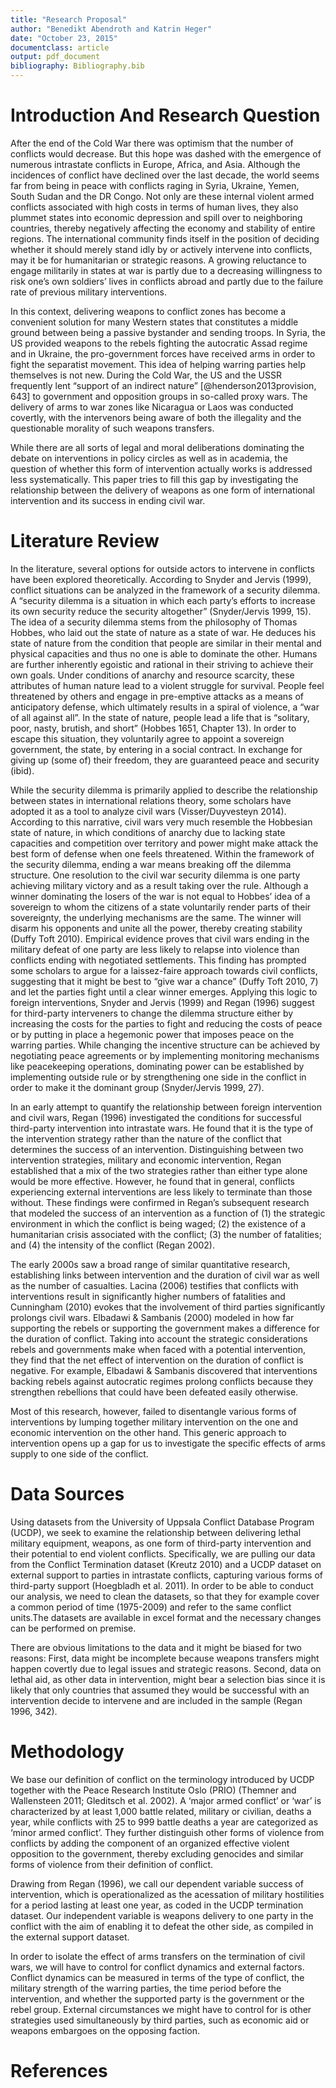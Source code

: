 ```yaml
---
title: "Research Proposal"
author: "Benedikt Abendroth and Katrin Heger"
date: "October 23, 2015"
documentclass: article
output: pdf_document
bibliography: Bibliography.bib
---
```


# Introduction And Research Question
After the end of the Cold War there was optimism that the number of conflicts would decrease. But this hope was dashed with the emergence of numerous intrastate conflicts in Europe, Africa, and Asia. Although the incidences of conflict have declined over the last decade, the world seems far from being in peace with conflicts raging in Syria, Ukraine, Yemen, South Sudan and the DR Congo. Not only are these internal violent armed conflicts associated with high costs in terms of human lives, they also plummet states into economic depression and spill over to neighboring countries, thereby negatively affecting the economy and stability of entire regions. The international community finds itself in the position of deciding whether it should merely stand idly by or actively intervene into conflicts, may it be for humanitarian or strategic reasons. A growing reluctance to engage militarily in states at war is partly due to a decreasing willingness to risk one's own soldiers' lives in conflicts abroad and partly due to the failure rate of previous military interventions.

In this context, delivering weapons to conflict zones has become a convenient solution for many Western states that constitutes a middle ground between being a passive bystander and sending troops. In Syria, the US provided weapons to the rebels fighting the autocratic Assad regime and in Ukraine, the pro-government forces have received arms in order to fight the separatist movement. This idea of helping warring parties help themselves is not new. During the Cold War, the US and the USSR frequently lent "support of an indirect nature" [@henderson2013provision, 643] to government and opposition groups in so-called proxy wars. The delivery of arms to war zones like Nicaragua or Laos was conducted covertly, with the intervenors being aware of both the illegality and the questionable morality of such weapons transfers.

While there are all sorts of legal and moral deliberations dominating the debate on interventions in policy circles as well as in academia, the question of whether this form of intervention actually works is addressed less systematically. This paper tries to fill this gap by investigating the relationship between the delivery of weapons as one form of international intervention and its success in ending civil war. 

# Literature Review
In the literature, several options for outside actors to intervene in conflicts have been explored theoretically. According to Snyder and Jervis (1999), conflict situations can be analyzed in the framework of a security dilemma. A "security dilemma is a situation in which each party's efforts to increase its own security reduce the security altogether" (Snyder/Jervis 1999, 15). The idea of a security dilemma stems from the philosophy of Thomas Hobbes, who laid out the state of nature as a state of war.  He deduces his state of nature from the condition that people are similar in their mental and physical capacities and thus no one is able to dominate the other. Humans are further inherently egoistic and rational in their striving to achieve their own goals. Under conditions of anarchy and resource scarcity, these attributes of human nature lead to a violent struggle for survival. People feel threatened by others and engage in pre-emptive attacks as a means of anticipatory defense, which ultimately results in a spiral of violence, a "war of all against all". In the state of nature, people lead a life that is "solitary, poor, nasty, brutish, and short" (Hobbes 1651, Chapter 13). In order to escape this situation, they voluntarily agree to appoint a sovereign government, the state, by entering in a social contract. In exchange for giving up (some of) their freedom, they are guaranteed peace and security (ibid). 

While the security dilemma is primarily applied to describe the relationship between states in international relations theory, some scholars have adopted it as a tool to analyze civil wars (Visser/Duyvesteyn 2014). According to this narrative, civil wars very much resemble the Hobbesian state of nature, in which conditions of anarchy due to lacking state capacities and competition over territory and power might make attack the best form of defense when one feels threatened. Within the framework of the security dilemma, ending a war means breaking off the dilemma structure. One resolution to the civil war security dilemma is one party achieving military victory and as a result taking over the rule. Although a winner dominating the losers of the war is not equal to Hobbes’ idea of a sovereign to whom the citizens of a state voluntarily render parts of their sovereignty, the underlying mechanisms are the same. The winner will disarm his opponents and unite all the power, thereby creating stability (Duffy Toft 2010). Empirical evidence proves that civil wars ending in the military defeat of one party are less likely to relapse into violence than conflicts ending with negotiated settlements. This finding has prompted some scholars to argue for a laissez-faire approach towards civil conflicts, suggesting that it might be best to "give war a chance" (Duffy Toft 2010, 7) and let the parties fight until a clear winner emerges. Applying this logic to foreign interventions, Snyder and Jervis (1999) and Regan (1996) suggest for third-party interveners to change the dilemma structure either by increasing the costs for the parties to fight and reducing the costs of peace or by putting in place a hegemonic power that imposes peace on the warring parties. While changing the incentive structure can be achieved by negotiating peace agreements or by implementing monitoring mechanisms like peacekeeping operations, dominating power can be established by implementing outside rule or by strengthening one side in the conflict in order to make it the dominant group (Snyder/Jervis 1999, 27). 

In an early attempt to quantify the relationship between foreign intervention and civil wars, Regan (1996) investigated the conditions for successful third-party intervention into intrastate wars. He found that it is the type of the intervention strategy rather than the nature of the conflict that determines the success of an intervention. Distinguishing between two intervention strategies, military and economic intervention, Regan established that a mix of the two strategies rather than either type alone would be more effective. However, he found that in general, conflicts experiencing external interventions are less likely to terminate than those without. These findings were confirmed in Regan's subsequent research that modeled the success of an intervention as a function of (1) the strategic environment in which the  conflict  is  being  waged;  (2)  the  existence  of  a  humanitarian  crisis  associated  with  the conflict; (3) the number of fatalities; and (4) the intensity of the conflict (Regan 2002). 

The early 2000s saw a broad range of similar quantitative research, establishing links between intervention and the duration of civil war as well as the number of casualties. Lacina (2006) testifies that conflicts with interventions result in significantly higher numbers of fatalities and Cunningham (2010) evokes that the involvement of third parties significantly prolongs civil wars. Elbadawi & Sambanis (2000) modeled in how far supporting the rebels or supporting the government makes a difference for the duration of conflict. Taking into account the strategic considerations rebels and governments make when faced with a potential intervention, they find that the net effect of intervention on the duration of conflict is negative. For example, Elbadawi & Sambanis discovered that interventions backing rebels against autocratic regimes prolong conflicts because they strengthen rebellions that could have been defeated easily otherwise. 

Most of this research, however, failed to disentangle various forms of interventions by lumping together military intervention on the one and economic intervention on the other hand. This generic approach to intervention opens up a gap for us to investigate the specific effects of arms supply to one side of the conflict. 

# Data Sources
Using datasets from the University of Uppsala Conflict Database Program (UCDP), we seek to examine the relationship between delivering lethal military equipment, weapons, as one form of third-party intervention and their potential to end violent conflicts. Specifically, we are pulling our data from the Conflict Termination dataset (Kreutz 2010) and a UCDP dataset on external support to parties in intrastate conflicts, capturing various forms of third-party support (Hoegbladh et al. 2011). In order to be able to conduct our analysis, we need to clean the datasets, so that they for example cover a common period of time (1975-2009) and refer to the same conflict units.The datasets are available in excel format and the necessary changes can be performed on premise.

There are obvious limitations to the data and it might be biased for two reasons: First, data might be incomplete because weapons transfers might happen covertly due to legal issues and strategic reasons. Second, data on lethal aid, as other data in intervention, might bear a selection bias since it is likely that only countries that assumed they would be successful with an intervention decide to intervene and are included in the sample (Regan 1996, 342). 

# Methodology
We base our definition of conflict on the terminology introduced by UCDP together with the Peace Research Institute Oslo (PRIO) (Themner and Wallensteen 2011; Gleditsch et al. 2002). A 'major armed conflict' or 'war' is characterized by at least 1,000 battle related, military or civilian, deaths a year, while conflicts with 25 to 999 battle deaths a year are categorized as 'minor armed conflict'. They further distinguish other forms of violence from conflicts by adding the component of an organized effective violent opposition to the government, thereby excluding genocides and similar forms of violence from their definition of conflict. 

Drawing from Regan (1996), we call our dependent variable success of intervention, which is operationalized as the acessation of military hostilities for a period lasting at least one year, as coded in the UCDP termination dataset. Our independent variable is weapons delivery to one party in the conflict with the aim of enabling it to defeat the other side, as compiled in the external support dataset.

In order to isolate the effect of arms transfers on the termination of civil wars, we will have to control for conflict dynamics and external factors. Conflict dynamics can be measured in terms of the type of conflict, the military strength of the warring parties, the time period before the intervention, and whether the supported party is the government or the rebel group. External circumstances we might have to control for is other strategies used simultaneously by third parties, such as economic aid or weapons embargoes on the opposing faction.

# References

